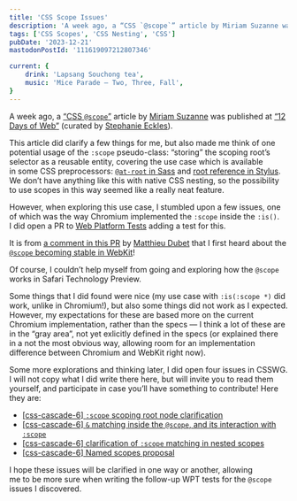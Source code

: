 ```yaml
---
title: 'CSS Scope Issues'
description: 'A week ago, a “CSS `@scope`” article by Miriam Suzanne was published at “12 Days of Web” (curated by Stephanie Eckles). This article did clarify a few things for me, but also made me think of one potential usage of the `:scope` pseudo-class: “storing” the scoping root’s selector as a reusable entity, covering the use case which is available in some of the CSS preprocessors. However, when exploring this use case, I stumbled upon a few issues: this post is about them.'
tags: ['CSS Scopes', 'CSS Nesting', 'CSS']
pubDate: '2023-12-21'
mastodonPostId: '111619097212807346'

current: {
	drink: 'Lapsang Souchong tea',
    music: 'Mice Parade — Two, Three, Fall',
}
---
```


A week ago, a [“CSS `@scope`”](https://12daysofweb.dev/2023/css-scope/) article by [Miriam Suzanne](https://www.miriamsuzanne.com/) was published at [“12 Days of Web”](https://12daysofweb.dev/) (curated by [Stephanie Eckles](https://thinkdobecreate.com/)).

This article did clarify a few things for me, but also made me think of one potential usage of the `:scope` pseudo-class: “storing” the scoping root’s selector as a reusable entity, covering the use case which is available in some CSS preprocessors: [`@at-root` in Sass](https://sass-lang.com/documentation/at-rules/at-root/) and [root reference in Stylus](https://stylus-lang.com/docs/selectors.html#root-reference). We don’t have anything like this with native CSS nesting, so the possibility to use scopes in this way seemed like a really neat feature.

However, when exploring this use case, I stumbled upon a few issues, one of which was the way Chromium implemented the `:scope` inside the `:is()`. I did open a PR to [Web Platform Tests](https://github.com/web-platform-tests/wpt/pull/43697) adding a test for this.

It is from [a comment in this PR](https://github.com/web-platform-tests/wpt/pull/43697#issuecomment-1864175647) by [Matthieu Dubet](https://blog.matthieud.me/about/) that I first heard about the [`@scope` becoming stable in WebKit](https://github.com/WebKit/WebKit/pull/21435)!

Of course, I couldn’t help myself from going and exploring how the `@scope` works in Safari Technology Preview.

Some things that I did found were nice (my use case with `:is(:scope *)` did work, unlike in Chromium!), but also some things did not work as I expected. However, my expectations for these are based more on the current Chromium implementation, rather than the specs — I think a lot of these are in the “gray area”, not yet exlicitly defined in the specs (or explained there in a not the most obvious way, allowing room for an implementation difference between Chromium and WebKit right now).

Some more explorations and thinking later, I did open four issues in CSSWG. I will not copy what I did write there here, but will invite you to read them yourself, and participate in case you’ll have something to contribute! Here they are:

- [[css-cascade-6] `:scope` scoping root node clarification](https://github.com/w3c/csswg-drafts/issues/9739)
- [[css-cascade-6] `&` matching inside the `@scope`, and its interaction with `:scope`](https://github.com/w3c/csswg-drafts/issues/9740)
- [[css-cascade-6] clarification of `:scope` matching in nested scopes](https://github.com/w3c/csswg-drafts/issues/9741)
- [[css-cascade-6] Named scopes proposal](https://github.com/w3c/csswg-drafts/issues/9742)

I hope these issues will be clarified in one way or another, allowing me to be more sure when writing the follow-up WPT tests for the `@scope` issues I discovered.
